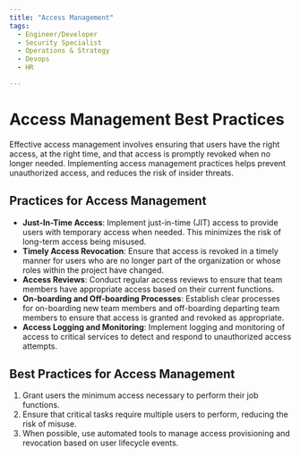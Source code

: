 ```yaml
---
title: "Access Management"
tags:
  - Engineer/Developer
  - Security Specialist
  - Operations & Strategy
  - Devops
  - HR

---
```



<TagProvider>
<TagFilter />

# Access Management Best Practices

<TagList tags={frontmatter.tags} />
<AttributionList contributors={frontmatter.contributors} />

Effective access management involves ensuring that users have the right access, at the right time, and that access is promptly revoked when no longer needed. Implementing access management practices helps prevent unauthorized access, and reduces the risk of insider threats.

## Practices for Access Management

- **Just-In-Time Access**: Implement just-in-time (JIT) access to provide users with temporary access when needed. This minimizes the risk of long-term access being misused.
- **Timely Access Revocation**: Ensure that access is revoked in a timely manner for users who are no longer part of the organization or whose roles within the project have changed.
- **Access Reviews**: Conduct regular access reviews to ensure that team members have appropriate access based on their current functions.
- **On-boarding and Off-boarding Processes**: Establish clear processes for on-boarding new team members and off-boarding departing team members to ensure that access is granted and revoked as appropriate.
- **Access Logging and Monitoring**: Implement logging and monitoring of access to critical services to detect and respond to unauthorized access attempts.

## Best Practices for Access Management

1. Grant users the minimum access necessary to perform their job functions.
2. Ensure that critical tasks require multiple users to perform, reducing the risk of misuse.
3. When possible, use automated tools to manage access provisioning and revocation based on user lifecycle events.

</TagProvider>